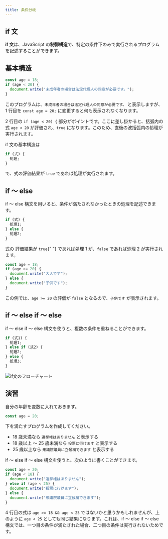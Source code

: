 ```yaml
---
title: 条件分岐
---
```


## if 文

**if 文**は、<Term type="javascript">JavaScript</Term> の<Term type="javascriptControlFlow">**制御構造**</Term>で、特定の条件下のみで実行されるプログラムを記述することができます。

## 基本構造

```javascript
const age = 18;
if (age < 20) {
  document.write("未成年者の場合は法定代理人の同意が必要です。");
}
```

このプログラムは、`未成年者の場合は法定代理人の同意が必要です。` と表示しますが、1 行目を `const age = 20;` に変更すると何も表示されなくなります。

2 行目の `if (age < 20) {` 部分がポイントです。ここに差し掛かると、括弧内の<Term type="javascriptExpression">式</Term> `age < 20` が<Term type="javascriptEvaluation">評価</Term>され、`true` になります。このため、直後の波括弧内の処理が実行されます。

if 文の基本構造は

```javascript
if (式) {
  処理;
}
```

で、<Term type="javascriptExpression">式</Term>の<Term type="javascriptEvaluation">評価</Term>結果が `true` であれば処理が実行されます。

## if ～ else

if ～ else 構文を用いると、条件が満たされなかったときの処理を記述できます。

```javascript
if (式) {
  処理1;
} else {
  処理2;
}
```

<p>
  <Term type="javascriptExpression">式</Term>の
  <Term type="javascriptEvaluation">評価</Term>結果が <code>true</code>{" "}
  であれば処理 1 が、<code>false</code> であれば処理 2 が実行されます。
</p>

```javascript
const age = 18;
if (age >= 20) {
  document.write("大人です");
} else {
  document.write("子供です");
}
```

この例では、`age >= 20` の<Term type="javascriptEvaluation">評価</Term>が `false` となるので、`子供です` が表示されます。

## if ～ else if ～ else

if ～ else if ～ else 構文を使うと、複数の条件を重ねることができます。

```javascript
if (式1) {
  処理1;
} else if (式2) {
  処理2;
} else {
  処理3;
}
```

![if文のフローチャート](./flowchart.drawio.svg)

## 演習

自分の年齢を<Term type="javascriptVariable">変数</Term>に入れておきます。

```javascript
const age = 20;
```

下を満たすプログラムを作成してください。

- 18 歳未満なら `選挙権はありません` と表示する
- 18 歳以上 ～ 25 歳未満なら `投票に行けます` と表示する
- 25 歳以上なら `衆議院議員に立候補できます` と表示する

<Answer title="選挙権">

if ～ else if ～ else 構文を使うと、次のように書くことができます。

```javascript title=script.js showLineNumbers
const age = 20;
if (age < 18) {
  document.write("選挙権はありません");
} else if (age < 25) {
  document.write("投票に行けます");
} else {
  document.write("衆議院議員に立候補できます");
}
```

<ViewSource url={import.meta.url} path="_samples/the-right-to-vote" />

4 行目の式は `age >= 18 && age < 25` ではないかと思うかもしれませんが、上のように `age < 25` としても同じ結果になります。これは、if ～ else if ～ else 構文では、一つ目の条件が満たされた場合、二つ目の条件は実行されないためです。

</Answer>
